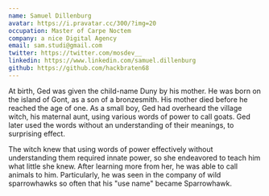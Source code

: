 ```yaml
---
name: Samuel Dillenburg
avatar: https://i.pravatar.cc/300/?img=20
occupation: Master of Carpe Noctem
company: a nice Digital Agency
email: sam.studi@gmail.com
twitter: https://twitter.com/mosdev__
linkedin: https://www.linkedin.com/samuel.dillenburg 
github: https://github.com/hackbraten68
---
```


At birth, Ged was given the child-name Duny by his mother. He was born on the island of Gont, as a son of a bronzesmith. His mother died before he reached the age of one. As a small boy, Ged had overheard the village witch, his maternal aunt, using various words of power to call goats. Ged later used the words without an understanding of their meanings, to surprising effect.

The witch knew that using words of power effectively without understanding them required innate power, so she endeavored to teach him what little she knew. After learning more from her, he was able to call animals to him. Particularly, he was seen in the company of wild sparrowhawks so often that his "use name" became Sparrowhawk.
